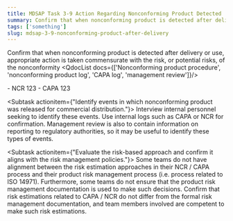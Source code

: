 ```yaml
---
title: MDSAP Task 3-9 Action Regarding Nonconforming Product Detected
summary: Confirm that when nonconforming product is detected after delivery or use, appropriate action is taken commensurate with the risk, or potential risks, of the nonconformity.
tags: ['something']
slug: mdsap-3-9-nonconforming-product-after-delivery
---
```


<RegLang>Confirm that when nonconforming product is detected after delivery or use, appropriate action is taken commensurate with the risk, or potential risks, of the nonconformity</RegLang>
<QdocList docs={['Nonconforming product procedure', 'nonconforming product log', 'CAPA log', 'management review']}/>

<ReportLang>
- NCR 123
- CAPA 123
</ReportLang>

<Subtask actionitem={"Identify events in which nonconforming product was released for commercial distribution."}>
Interview internal personnel seeking to identify these events. Use internal logs such as CAPA or NCR for confirmation.  Management review is also to contain information on reporting to regulatory authorities, so it may be useful to identify these types of events.    
</Subtask>

<Subtask actionitem={"Evaluate the risk-based approach and confirm it aligns with the risk management policies."}>
Some teams do not have alignment between the risk estimation approaches in their NCR / CAPA process and their product risk management process (i.e. process related to ISO 14971). Furthermore, some teams do not ensure that the product risk management documentation is used to make such decisions.  Confirm that risk estimations related to CAPA / NCR do not differ from the formal risk management documentation, and team members involved are competent to make such risk estimations. 
</Subtask>



